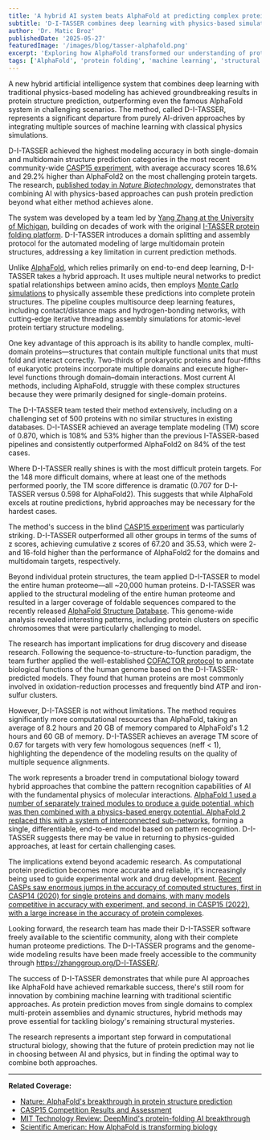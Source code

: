 ```yaml
---
title: 'A hybrid AI system beats AlphaFold at predicting complex protein structures'
subtitle: 'D-I-TASSER combines deep learning with physics-based simulations to achieve superior accuracy on difficult proteins and multi-domain structures.'
author: 'Dr. Matic Broz'
publishedDate: '2025-05-27'
featuredImage: '/images/blog/tasser-alphafold.png'
excerpt: 'Exploring how AlphaFold transformed our understanding of protein structures and its implications for drug discovery and biological research.'
tags: ['AlphaFold', 'protein folding', 'machine learning', 'structural biology']
---
```


A new hybrid artificial intelligence system that combines deep learning with traditional physics-based modeling has achieved groundbreaking results in protein structure prediction, outperforming even the famous AlphaFold system in challenging scenarios. The method, called D-I-TASSER, represents a significant departure from purely AI-driven approaches by integrating multiple sources of machine learning with classical physics simulations.

D-I-TASSER achieved the highest modeling accuracy in both single-domain and multidomain structure prediction categories in the most recent community-wide [CASP15 experiment](https://predictioncenter.org/), with average accuracy scores 18.6% and 29.2% higher than AlphaFold2 on the most challenging protein targets. The research, [published today in _Nature Biotechnology_](https://www.nature.com/articles/s41587-025-02654-4), demonstrates that combining AI with physics-based approaches can push protein prediction beyond what either method achieves alone.

The system was developed by a team led by [Yang Zhang at the University of Michigan](https://zhanggroup.org/), building on decades of work with the original [I-TASSER protein folding platform](https://zhanggroup.org/I-TASSER/). D-I-TASSER introduces a domain splitting and assembly protocol for the automated modeling of large multidomain protein structures, addressing a key limitation in current prediction methods.

Unlike [AlphaFold](https://deepmind.google/technologies/alphafold/), which relies primarily on end-to-end deep learning, D-I-TASSER takes a hybrid approach. It uses multiple neural networks to predict spatial relationships between amino acids, then employs [Monte Carlo simulations](https://en.wikipedia.org/wiki/Monte_Carlo_method) to physically assemble these predictions into complete protein structures. The pipeline couples multisource deep learning features, including contact/distance maps and hydrogen-bonding networks, with cutting-edge iterative threading assembly simulations for atomic-level protein tertiary structure modeling.

One key advantage of this approach is its ability to handle complex, multi-domain proteins—structures that contain multiple functional units that must fold and interact correctly. Two-thirds of prokaryotic proteins and four-fifths of eukaryotic proteins incorporate multiple domains and execute higher-level functions through domain–domain interactions. Most current AI methods, including AlphaFold, struggle with these complex structures because they were primarily designed for single-domain proteins.

The D-I-TASSER team tested their method extensively, including on a challenging set of 500 proteins with no similar structures in existing databases. D-I-TASSER achieved an average template modeling (TM) score of 0.870, which is 108% and 53% higher than the previous I-TASSER-based pipelines and consistently outperformed AlphaFold2 on 84% of the test cases.

Where D-I-TASSER really shines is with the most difficult protein targets. For the 148 more difficult domains, where at least one of the methods performed poorly, the TM score difference is dramatic (0.707 for D-I-TASSER versus 0.598 for AlphaFold2). This suggests that while AlphaFold excels at routine predictions, hybrid approaches may be necessary for the hardest cases.

The method's success in the blind <a href="https://predictioncenter.org/" target="_blank" rel="noopener noreferrer">CASP15 experiment</a> was particularly striking. D-I-TASSER outperformed all other groups in terms of the sums of z scores, achieving cumulative z scores of 67.20 and 35.53, which were 2- and 16-fold higher than the performance of AlphaFold2 for the domains and multidomain targets, respectively.

Beyond individual protein structures, the team applied D-I-TASSER to model the entire human proteome—all ~20,000 human proteins. D-I-TASSER was applied to the structural modeling of the entire human proteome and resulted in a larger coverage of foldable sequences compared to the recently released [AlphaFold Structure Database](https://alphafold.ebi.ac.uk/). This genome-wide analysis revealed interesting patterns, including protein clusters on specific chromosomes that were particularly challenging to model.

The research has important implications for drug discovery and disease research. Following the sequence-to-structure-to-function paradigm, the team further applied the well-established [COFACTOR protocol](https://zhanggroup.org/COFACTOR/) to annotate biological functions of the human genome based on the D-I-TASSER-predicted models. They found that human proteins are most commonly involved in oxidation-reduction processes and frequently bind ATP and iron-sulfur clusters.

However, D-I-TASSER is not without limitations. The method requires significantly more computational resources than AlphaFold, taking an average of 8.2 hours and 20 GB of memory compared to AlphaFold's 1.2 hours and 60 GB of memory. D-I-TASSER achieves an average TM score of 0.67 for targets with very few homologous sequences (neff < 1), highlighting the dependence of the modeling results on the quality of multiple sequence alignments.

The work represents a broader trend in computational biology toward hybrid approaches that combine the pattern recognition capabilities of AI with the fundamental physics of molecular interactions. [AlphaFold 1 used a number of separately trained modules to produce a guide potential, which was then combined with a physics-based energy potential. AlphaFold 2 replaced this with a system of interconnected sub-networks](https://en.wikipedia.org/wiki/AlphaFold), forming a single, differentiable, end-to-end model based on pattern recognition. D-I-TASSER suggests there may be value in returning to physics-guided approaches, at least for certain challenging cases.

The implications extend beyond academic research. As computational protein prediction becomes more accurate and reliable, it's increasingly being used to guide experimental work and drug development. [Recent CASPs saw enormous jumps in the accuracy of computed structures, first in CASP14 (2020) for single proteins and domains, with many models competitive in accuracy with experiment, and second, in CASP15 (2022), with a large increase in the accuracy of protein complexes](https://predictioncenter.org/).

Looking forward, the research team has made their D-I-TASSER software freely available to the scientific community, along with their complete human proteome predictions. The D-I-TASSER programs and the genome-wide modeling results have been made freely accessible to the community through https://zhanggroup.org/D-I-TASSER/.

The success of D-I-TASSER demonstrates that while pure AI approaches like AlphaFold have achieved remarkable success, there's still room for innovation by combining machine learning with traditional scientific approaches. As protein prediction moves from single domains to complex multi-protein assemblies and dynamic structures, hybrid methods may prove essential for tackling biology's remaining structural mysteries.

The research represents a important step forward in computational structural biology, showing that the future of protein prediction may not lie in choosing between AI and physics, but in finding the optimal way to combine both approaches.

---

**Related Coverage:**

- [Nature: AlphaFold's breakthrough in protein structure prediction](https://www.nature.com/articles/s41586-021-03819-2)
- [CASP15 Competition Results and Assessment](https://predictioncenter.org/)
- [MIT Technology Review: DeepMind's protein-folding AI breakthrough](https://www.technologyreview.com/2020/11/30/1012712/deepmind-protein-folding-ai-solved-biology-science-drugs-disease/)
- [Scientific American: How AlphaFold is transforming biology](https://www.scientificamerican.com/article/one-of-the-biggest-problems-in-biology-has-finally-been-solved/)
